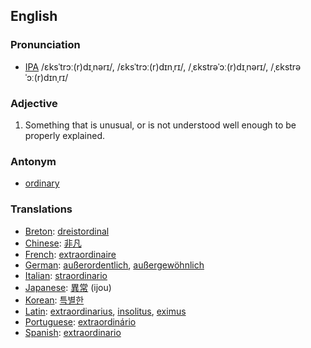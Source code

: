 ==English==

===Pronunciation===
*[[w:IPA|IPA]] /ɛksˈtrɔː(r)dɪˌnərɪ/, /ɛksˈtrɔː(r)dɪnˌrɪ/, /ˌɛkstrəˈɔː(r)dɪˌnərɪ/, /ˌɛkstrəˈɔː(r)dɪnˌrɪ/

===Adjective===
#Something that is unusual, or is not understood well enough to be properly explained.

===Antonym===
*[[ordinary]]

===Translations===

*[[Breton]]: [[dreistordinal]]
*[[Chinese]]: [[非凡]]
*[[French]]: [[extraordinaire]]
*[[German]]: [[außerordentlich]], [[außergewöhnlich]]
*[[Italian]]: [[straordinario]]
*[[Japanese]]: [[異常]] (ijou)
*[[Korean]]: [[특별한]]
*[[Latin]]: [[extraordinarius]], [[insolitus]], [[eximus]]
*[[Portuguese]]: [[extraordinário]]
*[[Spanish]]: [[extraordinario]]